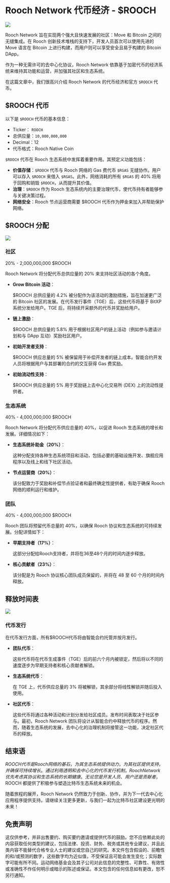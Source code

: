 # Rooch Network 代币经济 - $ROOCH

![](/blog/rooch-tokenomics/img1.png)

Rooch Network 旨在实现两个强大且快速发展的社区：Move 和 Bitcoin 之间的无缝集成。在 Rooch 创新技术堆栈的支持下，开发人员首次可以使用先进的 Move 语言在 Bitcoin 上进行构建，而用户则可以享受安全且易于构建的 Bitcoin DApp。

作为一种无需许可的去中心化协议，Rooch Network 依靠基于加密代币的经济系统来维持其功能和运营，并加强其社区和生态系统。

在这篇文章中，我们很高兴介绍 Rooch Network 的代币经济和官方 `$ROOCH` 代币。

## $ROOCH 代币

以下是 `$ROOCH` 代币的基本信息：

- Ticker： `ROOCH`
- 总供应量：`10,000,000,000`
- Decimal：12
- 代币格式：Rooch Native Coin

`$ROOCH` 代币在 Rooch 生态系统中发挥着重要作用。其预定义功能包括：

- **价值存储**：`$ROOCH` 代币与 Rooch 网络的 Gas 费代币 `$RGAS` 无缝协作。用户可以存入 `$ROOCH` 来借入 `$RGAS`。此外，网络消耗的所有 `$RGAS` 的 40% 将用于回购和销毁 `$ROOCH`，从而提升其价值。
- **治理**：`$ROOCH` 作为 Rooch 生态系统内的主要治理代币，使代币持有者能够参与关键决策过程。
- **网络安全**：Rooch 节点运营商需要 $ROOCH 代币作为押金来加入并帮助保护网络。

## $ROOCH 分配

![](/blog/rooch-tokenomics/img2.png)

### 社区

20% - 2,000,000,000 $ROOCH

Rooch Network 将分配代币总供应量的 20% 来支持社区活动的各个角度。

- **Grow Bitcoin 活动**：

    $ROOCH 总供应量的 4.2% 被分配作为该活动的激励措施，旨在加速更广泛的 Bitcoin 社区的发展。在代币发行事件（TGE）后，这些代币将基于 BitXP 系统分发给用户。TGE 后，将持续开采额外的代币并奖励给用户。

- **链上激励**：

    $ROOCH 总供应量的 5.8% 用于根据社区用户的链上活动（例如参与邀请计划和与 DApp 互动）奖励社区用户。

- **初始开发者支持**：

    $ROOCH 供应总量的 5% 被保留用于补偿开发者的链上成本。智能合约开发人员将根据用户与其部署的合约的交互获得 Gas 费奖励。

- **初始流动性支持**：

    $ROOCH 供应总量的 5% 用于奖励链上去中心化交易所 (DEX) 上的流动性提供者。

### 生态系统

40% - 4,000,000,000 $ROOCH

Rooch Network 将分配代币供应总量的 40%，以促进 Rooch 生态系统的增长和发展。详细情况如下：

- **生态系统补助金（20%）**：

    这种分配支持各种生态系统项目和活动，包括必要的基础设施开发、旗舰应用程序以及线上和线下社区活动。

- **节点运营商（20%）**：

    该分配致力于奖励和补偿节点验证者和最终确定性提供者，有助于确保 Rooch 网络的顺利运行和维护。

### 团队

40% - 4,000,000,000 $ROOCH

Rooch 团队将预留代币总量的 40%，以确保 Rooch 协议和生态系统的可持续发展。分配详情如下：

- **早期支持者（17%）**：

    这部分分配给Rooch支持者，并将在36至48个月的时间内逐步释放。

- **核心贡献者（23%）**：

    该分配是为 Rooch 协议核心团队成员保留的，并将在 48 至 60 个月的时间内释放。

## 释放时间表

![](/blog/rooch-tokenomics/img3.png)

### 代币发行

在代币发行方面，所有$ROOCH代币将由智能合约托管并按月发行。

- **团队代币**：

    这些代币将在代币生成事件（TGE）后的前六个月内被锁定，然后将以不同的速度逐步为早期支持者和核心贡献者解锁。

- **生态系统代币**：

    在 TGE 上，代币供应总量的 3% 将被解锁，其余部分将线性解锁并随后投入使用。

- **社区代币**：

    这些代币将通过各种活动和计划分发给社区成员。发布时间表取决于社区参与。最初，Rooch Network 团队将设计从智能合约中释放代币的程序。然而，随着生态系统的发展，去中心化的治理机制将接管这一功能，决定社区代币的释放。

## 结束语

$ROOCH 代币是 Rooch 网络的基石，为其生态系统提供动力，为其社区提供支持，并确保可持续增长。通过利用透明和去中心化的代币发行机制，Rooch Network 优先考虑其协议和生态系统的长期健康。无论您是开发人员、用户还是贡献者，$ROOCH 都提供了积极参与塑造比特币生态系统未来的机会。

随着旅程的展开，Rooch Network 仍然致力于创新、协作，并为下一代去中心化应用程序提供支持。请继续关注更多更新，与我们一起为比特币社区建设更光明的未来！

## 免责声明

这仅供参考，并非出售要约、购买要约邀请或提供代币的鼓励。您不应依赖此处的内容获取任何类型的建议，包括法律、投资、财务、税务或其他专业建议，并且此类内容不能替代合格专业人士的建议或您自己的研究。本文件包含假设的、前瞻性的和/或预测的数字，这些数字均为近似值，不受保证且可能会发生变化；实际数字可能有所不同。运动网络基金会及其子公司对此信息的完整性、可靠性、有效性或准确性不作任何明示或暗示的陈述或保证。本文包含的任何信息如有更改，恕不另行通知。
